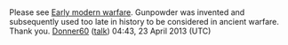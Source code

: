 <article id="39193401" title=User talk:Cimtarb>
	<talkpage id="39193401" title="User talk:Cimtarb">
Please see [[Early modern warfare]]. Gunpowder was invented and subsequently used too late in history to be considered in ancient warfare. Thank you. [[User:Donner60|Donner60]] ([[User talk:Donner60|talk]]) 04:43, 23 April 2013 (UTC)
	</talkpage>
</article>